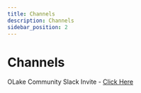 ```yaml
---
title: Channels
description: Channels
sidebar_position: 2
---
```


# Channels

OLake Community Slack Invite - [Click Here](https://join.slack.com/t/getolake/shared_invite/zt-2utw44do6-g4XuKKeqBghBMy2~LcJ4ag)

